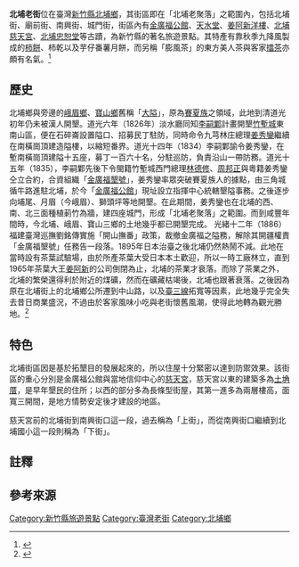 '''北埔老街'''位在臺灣[[新竹縣|新竹縣]][[北埔鄉|北埔鄉]]，其街區即在「北埔老聚落」之範圍內，包括北埔街、廟前街、南興街、城門街，街區內有[[金廣福公館|金廣福公館]]、[[天水堂_(新竹縣)|天水堂]]、[[姜阿新洋樓|姜阿新洋樓]]、[[北埔慈天宮|北埔慈天宮]]、[[北埔忠恕堂|北埔忠恕堂]]等古蹟，為新竹縣的著名旅遊景點。其特產有靠秋季九降風製成的[[柿餅|柿餅]]、柿乾以及芋仔番薯月餅，而另稱「膨風茶」的東方美人茶與客家[[擂茶|擂茶]]亦頗有名氣。<ref>{{Cite web |url=https://archives.hakka.gov.tw/topic_detail.php?id=35 |title=北埔客家擂茶的茶飲發展與傳承 |access-date=2018-05-14 |archive-url=https://web.archive.org/web/20180514141353/https://archives.hakka.gov.tw/topic_detail.php?id=35 |archive-date=2018-05-14 |dead-url=yes }}</ref>{{r|沈}}

== 歷史 ==
北埔鄉與旁邊的[[峨眉鄉|峨眉鄉]]、[[寶山鄉_(臺灣)|寶山鄉]]舊稱「[[大隘|大隘]]」，原為[[賽夏族|賽夏族]]之領域，此地到清道光初年仍未被漢人開墾。道光六年（1826年）淡水廳同知[[李嗣鄴|李嗣鄴]]計畫開墾[[竹塹城|竹塹城]]東南山區，便在石碎崙設置隘口、招募民丁駐防，同時命令九芎林庄總理[[姜秀鑾|姜秀鑾]]繼續在南橫崗頂建造隘樓，以縮短番界。道光十四年（1834）李嗣鄴諭令姜秀鑾，在塹南橫崗頂建隘十五座，募丁一百六十名，分駐巡防，負責沿山一帶防務。道光十五年（1835），李嗣鄴先後下令閩籍竹塹城西門總理[[林德修|林德修]]、[[周邦正|周邦正]]與粵籍姜秀鑾仝立合約，合資組織「[[金廣福墾號|金廣福墾號]]」，姜秀鑾率眾突破賽夏族人的據點，由三角城循牛路進駐北埔，於今「[[金廣福公館|金廣福公館]]」現址設立指揮中心統轄墾隘事務。之後逐步向埔尾、月眉（今峨眉）、獅頭坪等地開墾。在此期間，姜秀鑾也在北埔的西、南、北三面種植莿竹為牆，建四座城門，形成「北埔老聚落」之範圍。而到咸豐年間時，今北埔、峨眉、寶山三鄉的土地幾乎都已開墾完成。{{r|沈}}
光緒十二年（1886）福建臺灣巡撫劉銘傳實施「開山撫番」政策，裁撤金廣福之隘務，解除其開疆權責「金廣福墾號」任務告一段落。1895年日本治臺之後北埔仍然熱鬧不減。此地在當時設有茶葉試驗場，由於所產茶葉大受日本本土歡迎，所以一時工廠林立，直到1965年茶葉大王[[姜阿新|姜阿新]]的公司倒閉為止，北埔的茶業才衰落。而除了茶業之外，北埔的繁榮還得利於附近的煤礦，然而在礦藏枯竭後，北埔也跟著衰落。之後因為原在北埔街上的北埔鄉公所遷到中山路，以及[[臺三線|臺三線]]拓寬等因素，此地幾乎完全失去昔日商業盛況，不過由於客家風味小吃與老街懷舊風潮，使得此地轉為觀光勝地。<ref>{{cite book|author=黃沼元 |title=台灣的老街 |publisher=遠足文化 |location=台北縣新店市 |isbn=957-28031-1-5|pages=104－109頁 |date=2006年4月}}</ref>

== 特色 ==
北埔街區因是基於拓墾目的發展起來的，所以住屋十分緊密以達到防禦效果。該街區的重心分別是金廣福公館與當地信仰中心的[[慈天宮|慈天宮]]，慈天宮以東的建築多為[[土埆厝|土埆厝]]，是早年墾民的住所；以西的部分多為長條型街屋，其第一進多為兩層樓高，面寬三開間，是地方情勢安定後才建設的地區。{{r|沈}}

慈天宮前的北埔街到南興街口這一段，過去稱為「上街」，而從南興街口繼續到北埔國小這一段則稱為「下街」。{{r|沈}}

{{multiple image
| align = center
| total_width = 800
| image1   = 金廣福公館全景 20181208.jpg
| caption1 = [[金廣福公館|金廣福公館]]
| image2   = 天水堂姜氏古厝.jpg
| caption2 = [[天水堂_(新竹縣)|北埔姜屋天水堂]]
| image3   = 姜阿新洋樓-外觀-1.jpg
| caption3 = [[姜阿新洋樓|姜阿新洋樓]]
| image4   = 北埔慈天宮正面照.jpg
| caption4 = [[北埔慈天宮|北埔慈天宮]]
| footer   = 北埔老街代表性建築
}}

== 註釋 ==
<div class="references-small">
{{NoteFoot}}
</div>

== 參考來源 ==
{{reflist|refs=
<ref name="沈">{{cite book|author=沈文台 |title=台灣老街地圖 |edition=二版一刷 |publisher=貓頭鷹出版社 |location=台北市 |isbn=986-7415-90-6|pages=88－91頁 |date=2006年3月}}</ref>
}}

{{臺灣老街}}

[[Category:新竹縣旅遊景點|Category:新竹縣旅遊景點]]
[[Category:臺灣老街|Category:臺灣老街]]
[[Category:北埔鄉|Category:北埔鄉]]